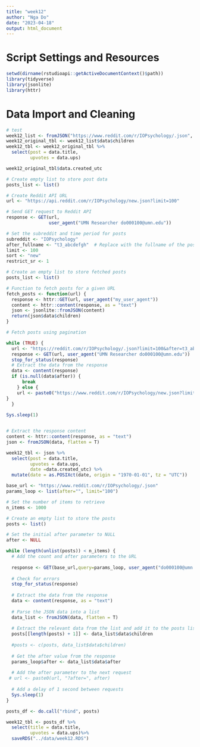 ```yaml
---
title: "week12"
author: "Nga Do"
date: "2023-04-18"
output: html_document
---
```


# Script Settings and Resources
```r
setwd(dirname(rstudioapi::getActiveDocumentContext()$path))
library(tidyverse)
library(jsonlite)
library(httr)
```

# Data Import and Cleaning
```r
# test
week12_list <- fromJSON("https://www.reddit.com/r/IOPsychology/.json", flatten = T)
week12_original_tbl <- week12_list$data$children
week12_tbl <- week12_original_tbl %>%
  select(post = data.title,
         upvotes = data.ups)

week12_original_tbl$data.created_utc

```

```r
# Create empty list to store post data
posts_list <- list()

# Create Reddit API URL
url <- "https://api.reddit.com/r/IOPsychology/new.json?limit=100"

# Send GET request to Reddit API
response <- GET(url, 
                user_agent("UMN Researcher do000100@umn.edu"))

# Set the subreddit and time period for posts
subreddit <- "IOPsychology"
after_fullname <- "t3_abcdefgh"  # Replace with the fullname of the post after which you want to fetch posts
limit <- 100
sort <- "new"
restrict_sr <- 1

# Create an empty list to store fetched posts
posts_list <- list()

# Function to fetch posts for a given URL
fetch_posts <- function(url) {
  response <- httr::GET(url, user_agent("my_user_agent"))
  content <- httr::content(response, as = "text")
  json <- jsonlite::fromJSON(content)
  return(json$data$children)
}

# Fetch posts using pagination

while (TRUE) {
  url <- "https://reddit.com/r/IOPsychology/.json?limit=100&after=t3_abcdefgh"
  response <- GET(url, user_agent("UMN Researcher do000100@umn.edu"))
  stop_for_status(response)
  # Extract the data from the response
  data <- content(response)
  if (is.null(data$after)) {
      break
    } else {
    url <- paste0("https://www.reddit.com/r/IOPsychology/new.json?limit=100&after=", data$after)
}
  }
 
Sys.sleep(1)


# Extract the response content
content <- httr::content(response, as = "text")
json <- fromJSON(data, flatten = T)

week12_tbl <- json %>%
  select(post = data.title,
         upvotes = data.ups,
         date =data.created_utc) %>% 
  mutate(date = as.POSIXct(date, origin = "1970-01-01", tz = "UTC"))


```


```r
base_url <- "https://www.reddit.com/r/IOPsychology/.json"
params_loop <- list(after="", limit="100")

# Set the number of items to retrieve
n_items <- 1000

# Create an empty list to store the posts
posts <- list()

# Set the initial after parameter to NULL
after <- NULL

while (length(unlist(posts)) < n_items) {
  # Add the count and after parameters to the URL
  
  response <- GET(base_url,query=params_loop, user_agent("do000100@umn.edu"))
  
  # Check for errors
  stop_for_status(response)
  
  # Extract the data from the response
  data <- content(response, as = "text")
  
  # Parse the JSON data into a list
  data_list <- fromJSON(data, flatten = T)
  
  # Extract the relevant data from the list and add it to the posts list
  posts[[length(posts) + 1]] <- data_list$data$children
  
  #posts <- c(posts, data_list$data$children)
  
  # Get the after value from the response
  params_loop$after <- data_list$data$after
  
  # Add the after parameter to the next request
 # url <- paste0(url, "?after=", after)
  
  # Add a delay of 1 second between requests
  Sys.sleep(1)
}

posts_df <- do.call("rbind", posts)

week12_tbl <- posts_df %>%
  select(title = data.title,
         upvotes = data.ups)%>%
  saveRDS("../data/week12.RDS")

```





                  

                



